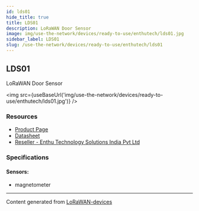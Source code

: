 ```yaml
---
id: lds01
hide_title: true
title: LDS01
description: LoRaWAN Door Sensor
image: img/use-the-network/devices/ready-to-use/enthutech/lds01.jpg
sidebar_label: LDS01
slug: /use-the-network/devices/ready-to-use/enthutech/lds01
---
```



## LDS01

LoRaWAN Door Sensor

<img src={useBaseUrl('img/use-the-network/devices/ready-to-use/enthutech/lds01.jpg')} />

### Resources

- [Product Page](http://www.dragino.com/products/lora-lorawan-end-node/item/157-lds01.html)
- [Datasheet](http://www.dragino.com/products/lora-lorawan-end-node/item/157-lds01.html)
- [Reseller - Enthu Technology Solutions India Pvt Ltd](https://www.enthutech.in/zh_HK/shop/category/lora-devices-2)

### Specifications

#### Sensors:

- magnetometer

---

Content generated from [LoRaWAN-devices](https://github.com/TheThingsNetwork/lorawan-devices)
